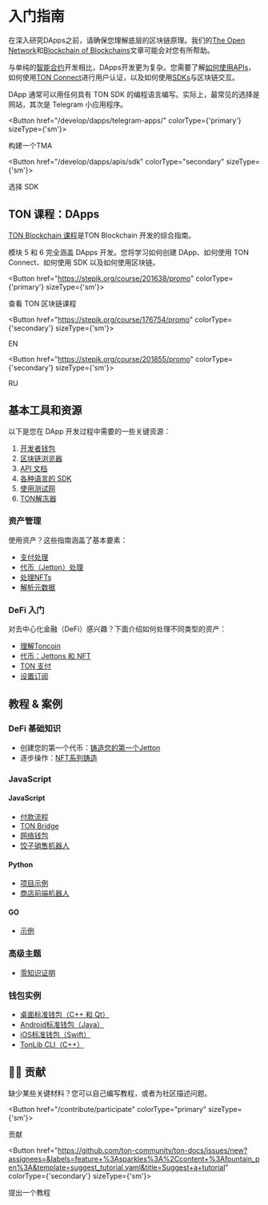
# 入门指南

在深入研究DApps之前，请确保您理解底层的区块链原理。我们的[The Open Network](/v3/concepts/dive-into-ton/introduction)和[Blockchain of Blockchains](/learn/overviews/ton-blockchain)文章可能会对您有所帮助。

与单纯的[智能合约](/develop/smart-contracts/)开发相比，DApps开发更为复杂。您需要了解[如何使用APIs](/develop/dapps/apis/)，如何使用[TON Connect](/develop/dapps/ton-connect/overview)进行用户认证，以及如何使用[SDKs](/develop/dapps/apis/sdk)与区块链交互。

DApp 通常可以用任何具有 TON SDK 的编程语言编写。实际上，最常见的选择是网站，其次是 Telegram 小应用程序。

<Button href="/develop/dapps/telegram-apps/" colorType={'primary'} sizeType={'sm'}>

构建一个TMA

</Button>

<Button href="/develop/dapps/apis/sdk" colorType="secondary" sizeType={'sm'}>

选择 SDK

</Button>

## TON 课程：DApps

[TON Blockchain 课程](https://stepik.org/course/201638/)是TON Blockchain 开发的综合指南。

模块 5 和 6 完全涵盖 DApps 开发。您将学习如何创建 DApp、如何使用 TON Connect、如何使用 SDK 以及如何使用区块链。


<Button href="https://stepik.org/course/201638/promo"
        colorType={'primary'} sizeType={'sm'}>

查看 TON 区块链课程

</Button>


<Button href="https://stepik.org/course/176754/promo"
        colorType={'secondary'} sizeType={'sm'}>

EN

</Button>


<Button href="https://stepik.org/course/201855/promo"
        colorType={'secondary'} sizeType={'sm'}>

RU

</Button>


## 基本工具和资源

以下是您在 DApp 开发过程中需要的一些关键资源：

1. [开发者钱包](/v3/concepts/dive-into-ton/ton-ecosystem/wallet-apps)
2. [区块链浏览器](/v3/concepts/dive-into-ton/ton-ecosystem/explorers-in-ton)
3. [API 文档](/develop/dapps/apis/)
4. [各种语言的 SDK](/develop/dapps/apis/sdk)
5. [使用测试网](/develop/smart-contracts/environment/testnet)
6. [TON解冻器](https://unfreezer.ton.org/)

### 资产管理

使用资产？这些指南涵盖了基本要素：

- [支付处理](/develop/dapps/asset-processing/)
- [代币（Jetton）处理](/develop/dapps/asset-processing/jettons)
- [处理NFTs](/develop/dapps/asset-processing/nft)
- [解析元数据](/develop/dapps/asset-processing/metadata)

### DeFi 入门

对去中心化金融（DeFi）感兴趣？下面介绍如何处理不同类型的资产：

- [理解Toncoin](/develop/dapps/defi/coins)
- [代币：Jettons 和 NFT](/develop/dapps/defi/tokens)
- [TON 支付](/develop/dapps/defi/ton-payments)
- [设置订阅](/develop/dapps/defi/subscriptions)

## 教程 & 案例

### DeFi 基础知识

- 创建您的第一个代币：[铸造您的第一个Jetton](/develop/dapps/tutorials/jetton-minter)
- 逐步操作：[NFT系列铸造](/develop/dapps/tutorials/collection-minting)

### JavaScript

#### JavaScript

- [付款流程](https://github.com/toncenter/examples)
- [TON Bridge](https://github.com/ton-blockchain/bridge)
- [网络钱包](https://github.com/toncenter/ton-wallet)
- [饺子销售机器人](/develop/dapps/tutorials/accept-payments-in-a-telegram-bot-js)

#### Python

- [项目示例](https://github.com/psylopunk/pytonlib/tree/main/examples)
- [商店前端机器人](/develop/dapps/tutorials/accept-payments-in-a-telegram-bot)

#### GO

- [示例](https://github.com/xssnick/tonutils-go/tree/master/example)

### 高级主题

- [零知识证明](/develop/dapps/tutorials/simple-zk-on-ton)

### 钱包实例

- [桌面标准钱包（C++ 和 Qt）](https://github.com/ton-blockchain/wallet-desktop)
- [Android标准钱包（Java）](https://github.com/ton-blockchain/wallet-android)
- [iOS标准钱包（Swift）](https://github.com/ton-blockchain/wallet-ios)
- [TonLib CLI（C++）](https://github.com/ton-blockchain/ton/blob/master/tonlib/tonlib/tonlib-cli.cpp)

## 👨‍💻 贡献

缺少某些关键材料？您可以自己编写教程，或者为社区描述问题。

<Button href="/contribute/participate" colorType="primary" sizeType={'sm'}>

贡献

</Button>

<Button href="https://github.com/ton-community/ton-docs/issues/new?assignees=&labels=feature+%3Asparkles%3A%2Ccontent+%3Afountain_pen%3A&template=suggest_tutorial.yaml&title=Suggest+a+tutorial" colorType={'secondary'} sizeType={'sm'}>

提出一个教程

</Button>
